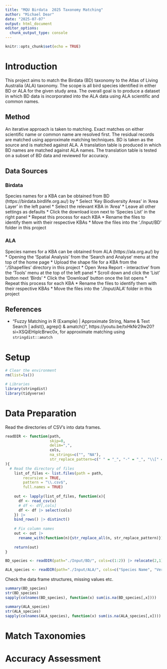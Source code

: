 ```yaml
---
title: "MQU Birdata  2025 Taxonomy Matching"
author: "Michael Dear"
date: "2025-07-07"
output: html_document
editor_options: 
  chunk_output_type: console
---
```


```r
knitr::opts_chunk$set(echo = TRUE)
```

# Introduction
This project aims to match the Birdata (BD) taxonomy to the Atlas of Living Australia (ALA) taxonomy. The scope is all bird species identified in either BD or ALA for the given study area. The overall goal is to produce a dataset in which BD data is incorporated into the ALA data using ALA scientific and common names.

## Method
An iterative approach is taken to matching. Exact matches on either scientific name or common name are resolved first. The residual records are matched using approximate matching techniques. BD is taken as the source and is matched against ALA. A translation table is produced in which BD names are matched against ALA names. The translation table is tested on a subset of BD data and reviewed for accuracy.

## Data Sources

### Birdata
Species names for a KBA can be obtained from BD (https://birdata.birdlife.org.au/) by
* Select 'Key Biodiversity Areas' in 'Area Layer' in the left panel
* Select the relevant KBA in 'Area'
* Leave all other settings as defaults
* Click the download icon next to 'Species List' in the right panel
* Repeat this process for each KBA 
* Rename the files to identify them with their respective KBAs
* Move the files into the './Input/BD' folder in this project

### ALA
Species names for a KBA can be obtained from ALA (https://ala.org.au/) by
* Opening the 'Spatial Analysis' from the 'Search and Analyse' menu at the top of the home page
* Upload the shape file for a KBA from the './Shapefiles' directory in this project
* Open 'Area Report - interactive' from the 'Tools' menu at the top of the left panel
* Scroll down and click the 'List' button next 'Birds' 
* Click the 'Download' button once the list opens
* Repeat this process for each KBA 
* Rename the files to identify them with their respective KBAs
* Move the files into the './Input/ALA' folder in this project

## References
* "Fuzzy Matching in R (Example) | Approximate String, Name & Text Search | adist(), agrep() & amatch()", https://youtu.be/txHkNr29w20?si=XSQiEHiplcBrwc0x, for approximate matching using `stringdist::amatch` 

# Setup
```r
# Clear the environment
rm(list=ls())

# Libraries
library(stringdist)
library(tidyverse)
```


# Data Preparation
Read the directories of CSV's into data frames.

```r
readDIR <- function(path, 
                    skip=0, 
                    delim=",",
                    cols,
                    na_strings=c("", "NA"),
                    str_replace_pattern=c(" " = "_", "-" = "_", "\\[" = "", "\\]" = "")
){
  # Read the directory of files
	list_of_files <- list.files(path = path,
		recursive = TRUE,
		pattern = "\\.csv$",
		full.names = TRUE)
	
	out <- lapply(list_of_files, function(x){
	  df <- read_csv(x)
	  # df <- df[,cols]
	  df <- df |> select(cols)
	}) |>
	bind_rows() |> distinct()
	
	# Fix column names
	out <- out |>
	  rename_with(function(n){str_replace_all(n, str_replace_pattern)})
	
	return(out)
}
```

```r
BD_species <- readDIR(path="./Input/BD/", cols=c(1:2)) |> relocate(2,1)

ALA_species <- readDIR(path="./Input/ALA/", cols=c("Species Name", "Vernacular Name")) |> rename("Scientific_Name"="Species_Name", "Common_Name"="Vernacular_Name")
```

Check the data frame structures, missing values etc.
```r
summary(BD_species)
str(BD_species)
sapply(colnames(BD_species), function(x) sum(is.na(BD_species[,x])))

summary(ALA_species)
str(ALA_species)
sapply(colnames(ALA_species), function(x) sum(is.na(ALA_species[,x])))

```


# Match Taxonomies

# Accuracy Assessment